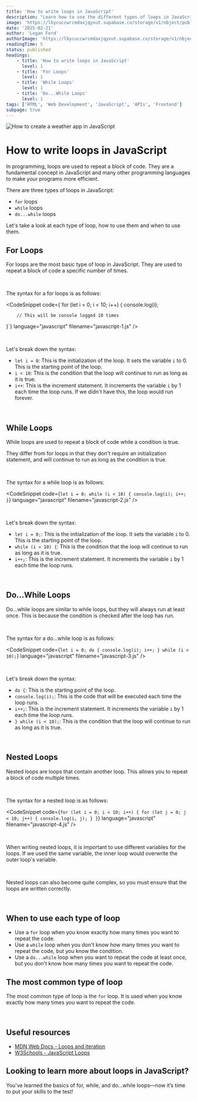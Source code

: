 ```yaml
---
title: 'How to write loops in JavaScript'
description: "Learn how to use the different types of loops in JavaScript to repeat code and make your programs more efficient."
image: 'https://lbycuccwrcmdaxjqyxut.supabase.co/storage/v1/object/public/blog-images/html-conditional-statement.png'
date: '2025-02-21'
author: 'Logan Ford'
authorImage: 'https://lbycuccwrcmdaxjqyxut.supabase.co/storage/v1/object/public/user-profile-pictures/3a57d7e8-8b80-483b-93d0-70fe1f06b0c0/logo.png?u=1l5im5h5n6e5'
readingTime: 5
status: published
headings:
    - title: 'How to write loops in JavaScript'
      level: 1
    - title: 'For Loops'
      level: 1
    - title: 'While Loops'
      level: 1
    - title: 'Do...While Loops'
      level: 1
tags: ['HTML', 'Web Development', 'JavaScript', 'APIs', 'Frontend']
subpage: true
---
```



<img className='max-h-80 object-cover w-full' src="https://lbycuccwrcmdaxjqyxut.supabase.co/storage/v1/object/public/marketing-images//roonz-nl-2xEQDxB0ss4-unsplash%20(1).jpg" alt="How to create a weather app in JavaScript" />

# How to write loops in JavaScript

In programming, loops are used to repeat a block of code. They are a fundamental concept in JavaScript and many other programming languages to make your programs more efficient.

There are three types of loops in JavaScript:

- `for` loops
- `while` loops
- `do...while` loops

Let's take a look at each type of loop, how to use them and when to use them.

## For Loops

For loops are the most basic type of loop in JavaScript. They are used to repeat a block of code a specific number of times.

<br />

The syntax for a for loops is as follows:

<CodeSnippet code={`for (let i = 0; i < 10; i++) {
    console.log(i);

        // This will be console logged 10 times
}`} language="javascript" filename="javascript-1.js" />

<br />

Let's break down the syntax:

- `let i = 0`: This is the initialization of the loop. It sets the variable `i` to 0. This is the starting point of the loop.
- `i < 10`: This is the condition that the loop will continue to run as long as it is true.
- `i++`: This is the increment statement. It increments the variable `i` by 1 each time the loop runs. If we didn't have this, the loop would run forever.

<br />

## While Loops

While loops are used to repeat a block of code while a condition is true.

They differ from for loops in that they don't require an initialization statement, and will continue to run as long as the condition is true.

<br />

The syntax for a while loop is as follows:

<CodeSnippet code={`let i = 0;
while (i < 10) {
    console.log(i);
    i++;
}`} language="javascript" filename="javascript-2.js" />

<br />

Let's break down the syntax:

- `let i = 0;`: This is the initialization of the loop. It sets the variable `i` to 0. This is the starting point of the loop.
- `while (i < 10) {`: This is the condition that the loop will continue to run as long as it is true.
- `i++;`: This is the increment statement. It increments the variable `i` by 1 each time the loop runs.

<br />

## Do...While Loops

Do...while loops are similar to while loops, but they will always run at least once. This is because the condition is checked after the loop has run.   

<br />

The syntax for a do...while loop is as follows:

<CodeSnippet code={`let i = 0;
do {
    console.log(i);
    i++;
} while (i < 10);`} language="javascript" filename="javascript-3.js" />

<br />

Let's break down the syntax:

- `do {`: This is the starting point of the loop.
- `console.log(i);`: This is the code that will be executed each time the loop runs.
- `i++;`: This is the increment statement. It increments the variable `i` by 1 each time the loop runs.
- `} while (i < 10);`: This is the condition that the loop will continue to run as long as it is true.

<br />

## Nested Loops

Nested loops are loops that contain another loop. This allows you to repeat a block of code multiple times.

<br />

The syntax for a nested loop is as follows:

<CodeSnippet code={`for (let i = 0; i < 10; i++) {
    for (let j = 0; j < 10; j++) {
        console.log(i, j);
    }
}`} language="javascript" filename="javascript-4.js" />

<br />

When writing nested loops, it is important to use different variables for the loops. If we used the same variable, the inner loop would overwrite the outer loop's variable.

<br />

Nested loops can also become quite complex, so you must ensure that the loops are written correctly.

<br />

## When to use each type of loop

- Use a `for` loop when you know exactly how many times you want to repeat the code.
- Use a `while` loop when you don't know how many times you want to repeat the code, but you know the condition.
- Use a `do...while` loop when you want to repeat the code at least once, but you don't know how many times you want to repeat the code.

## The most common type of loop

The most common type of loop is the `for` loop. It is used when you know exactly how many times you want to repeat the code.

<br />

## Useful resources

- [MDN Web Docs - Loops and iteration](https://developer.mozilla.org/en-US/docs/Web/JavaScript/Guide/Loops_and_iteration)
- [W3Schools - JavaScript Loops](https://www.w3schools.com/js/js_loop_for.asp)

## Looking to learn more about loops in JavaScript?

You’ve learned the basics of for, while, and do...while loops—now it’s time to put your skills to the test!

<br />

<MdxQuestionDisplay tag="loops" take={5} difficulty="EASY" />
